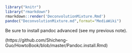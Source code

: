 
```r
library("knitr")
library("rmarkdown")
rmarkdown::render('DeconvolutionMixture.Rmd')
pandoc("DeconvolutionMixture.md",format="MediaWiki")
```


Be sure to install pandoc advanced (see my previous note).

(https://github.com/Shicheng-Guo/HowtoBook/blob/master/Pandoc.install.Rmd)
